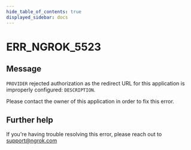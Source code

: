 ```yaml
---
hide_table_of_contents: true
displayed_sidebar: docs
---
```



# ERR_NGROK_5523

## Message

`PROVIDER` rejected authorization as the redirect URL for this application is improperly configured: `DESCRIPTION`.

Please contact the owner of this application in order to fix this error.

<ErrorDetails error="err_ngrok_5523" />

## Further help

If you're having trouble resolving this error, please reach out to [support@ngrok.com](mailto:support@ngrok.com?subject=Help%20with%20ERR_NGROK_5523)
